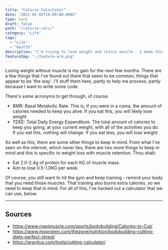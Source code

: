 ```yaml
---
title: "Calorie Calculator"
date: "2021-01-03T19:00:00.000Z"
type: hack
draft: false 
path: "/calorie-calc/"
category: "Life"
tags:
  - "Life"
  - "Health"
description: "I'm trying to lose weight and retain muscle - I made this calculator to help me, and you."
featureImg: "./feature-arm.png"
---
```



Losing weight without muscle is my gain for the next few months. There are a few things that I've found out there that seem to be common, things that appear to be 'the way'. I'll stuff them here, partly to help me process, partly because I want to write some code.

There's some acronyms to get through, of course.

* BMR: Basal Metabolic Rate. This is, if you were in a coma, the amount of calories needed to keep you alive. If you eat this, you will likely lose weight
* TDEE: Total Daily Energy Expenditure. The total amount of calories to keep you going, at your current weight, with all of the activities you do. If you eat this, nothing will change. If you eat less, you will lose weight.

As well as this, there are some other things to keep in mind. From what I've seen on the internet, which never lies, there are two more things to keep in mind and this is specific to weight loss with muscle retention. Thou shalt:
* Eat 2.0-2.4g of protein for each KG of muscle mass.
* Aim to lose 0.5-1.0KG per week.

Of course, you still want to hit the gym and keep training - remind your body that you need those muscles. That training also burns extra calories, so we need to keep that in mind. For all of this, I've hacked out a calculator that we can use, below.

<Calculator />

---

## Sources
* https://www.maximuscle.com/sports/bodybuilding/Calories-to-Cut/
* https://www.myprotein.com/thezone/nutrition/bodybuilding-cutting-diets-perfect-shred/
* https://gravitus.com/tools/cutting-calculator/
